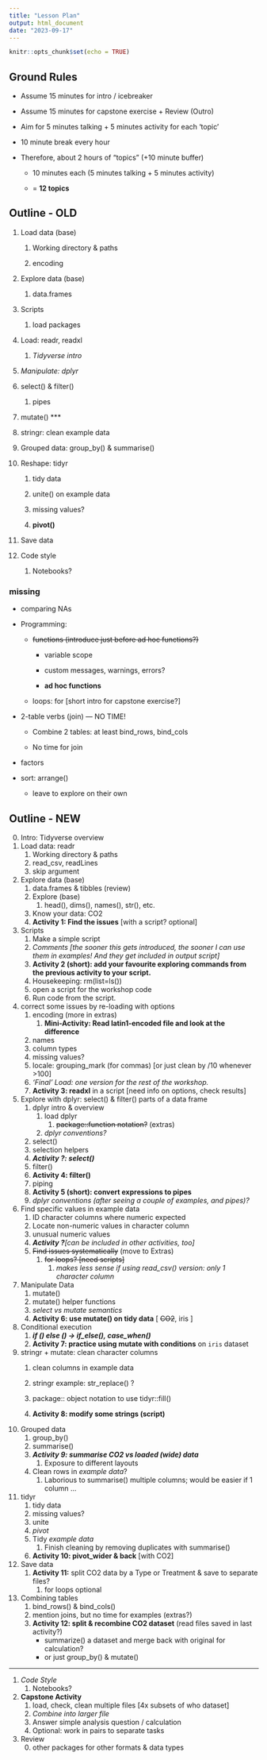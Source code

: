 ```yaml
---
title: "Lesson Plan"
output: html_document
date: "2023-09-17"
---
```


```r
knitr::opts_chunk$set(echo = TRUE)
```

## Ground Rules

-   Assume 15 minutes for intro / icebreaker

-   Assume 15 minutes for capstone exercise + Review (Outro)

-   Aim for 5 minutes talking + 5 minutes activity for each 'topic'

-   10 minute break every hour

-   Therefore, about 2 hours of "topics" (+10 minute buffer)

    -   10 minutes each (5 minutes talking + 5 minutes activity)

    -   = **12 topics**

## Outline - OLD

1.  Load data (base)

    1.  Working directory & paths

    2.  encoding

2.  Explore data (base)

    1.  data.frames

3.  Scripts

    1.  load packages

4.  Load: readr, readxl

    1.  *Tidyverse intro*

5.  *Manipulate: dplyr*

6.  select() & filter()

    1.  pipes

7.  mutate() \*\*\*

8.  stringr: clean example data

9.  Grouped data: group_by() & summarise()

10. Reshape: tidyr

    1.  tidy data

    2.  unite() on example data

    3.  missing values?

    4.  **pivot()**

11. Save data

12. Code style

    1.  Notebooks?

### missing

-   comparing NAs

-   Programming:

    -   ~~functions (introduce just before ad hoc functions?)~~

        -   variable scope

        -   custom messages, warnings, errors?

        -   **ad hoc functions**

    -   loops: for [short intro for capstone exercise?]

-   2-table verbs (join) --- NO TIME!

    -   Combine 2 tables: at least bind_rows, bind_cols

    -   No time for join

-   factors

-   sort: arrange()

    -   leave to explore on their own

## Outline - NEW

0.  Intro: Tidyverse overview
1.  Load data: readr
    1.  Working directory & paths
    2.  read_csv, readLines
    3.  skip argument
2.  Explore data (base)
    1.  data.frames & tibbles (review)
    2.  Explore (base)
        1.  head(), dims(), names(), str(), etc.
    3.  Know your data: CO2
    4.  **Activity 1: Find the issues** [with a script? optional]
3.  Scripts
    1.  Make a simple script
    2.  *Comments [the sooner this gets introduced, the sooner I can use them in examples! And they get included in output script]*
    3.  **Activity 2 (short): add your favourite exploring commands from the previous activity to your script.**
    4.  Housekeeping: rm(list=ls())
    5.  open a script for the workshop code
    6.  Run code from the script.
4.  correct some issues by re-loading with options
    1.  encoding (more in extras)
        1.  **Mini-Activity: Read latin1-encoded file and look at the difference**
    2.  names
    3.  column types
    4.  missing values?
    5.  locale: grouping_mark (for commas) [or just clean by /10 whenever \>100]
    6.  *'Final' Load: one version for the rest of the workshop.*
    7.  **Activity 3: readxl** in a script [need info on options, check results]
5.  Explore with dplyr: select() & filter() parts of a data frame
    1.  dplyr intro & overview
        1.  load dplyr
            1.  ~~package::function notation?~~ (extras)
        2.  *dplyr conventions?*
    2.  select()
    3.  selection helpers
    4.  ***Activity ?: select()***
    5.  filter()
    6.  **Activity 4: filter()**
    7.  piping
    8.  **Activity 5 (short): convert expressions to pipes**
    9.  *dplyr conventions (after seeing a couple of examples, and pipes)?*
6.  Find specific values in example data
    1.  ID character columns where numeric expected
    2.  Locate non-numeric values in character column
    3.  unusual numeric values
    4.  ***Activity ?****[can be included in other activities, too]*
    5.  ~~Find issues systematically~~ (move to Extras)
        1.  ~~for loops? [need scripts]~~
            1.  *makes less sense if using read_csv() version: only 1 character column*
7.  Manipulate Data
    1.  mutate()
    2.  mutate() helper functions
    3.  *select vs mutate semantics*
    4.  **Activity 6: use mutate() on tidy data** [ ~~CO2~~, iris ]
8.  Conditional execution
    1.  ***if () else () -\> if_else(), case_when()***
    2.  **Activity 7: practice using mutate with conditions** on `iris` dataset
9.  stringr + mutate: clean character columns
    1.  clean columns in example data

    2.  stringr example: str_replace() ?

    3.  package:: object notation to use tidyr::fill()

    4.  **Activity 8: modify some strings (script)**
10. Grouped data
    1.  group_by()
    2.  summarise()
    3.  ***Activity 9: summarise CO2 vs loaded (wide) data***
        1.  Exposure to different layouts
    4.  Clean rows in *example data*?
        1.  Laborious to summarise() multiple columns; would be easier if 1 column ...
11. tidyr
    1.  tidy data
    2.  missing values?
    3.  unite
    4.  *pivot*
    5.  Tidy *example data*
        1.  Finish cleaning by removing duplicates with summarise()
    6.  **Activity 10: pivot_wider & back** [with CO2]
12. Save data
    1.  **Activity 11:** split CO2 data by a Type or Treatment & save to separate files?
        1.  for loops optional
13. Combining tables
    1.  bind_rows() & bind_cols()
    2.  mention joins, but no time for examples (extras?)
    3.  **Activity 12: split & recombine CO2 dataset** (read files saved in last activity?)
        -   summarize() a dataset and merge back with original for calculation?
        -   or just group_by() & mutate()

------------------------------------------------------------------------

1.  *Code Style*
    1.  Notebooks?
2.  **Capstone Activity**
    1.  load, check, clean multiple files [4x subsets of who dataset]
    2.  *Combine into larger file*
    3.  Answer simple analysis question / calculation
    4.  Optional: work in pairs to separate tasks
3.  Review
    0.  other packages for other formats & data types
